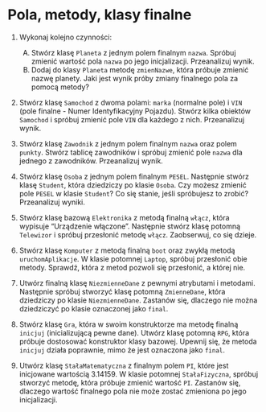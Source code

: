 # Pola, metody, klasy finalne

1.  Wykonaj kolejno czynności:

    A.  Stwórz klasę `Planeta` z jednym polem finalnym `nazwa`. Spróbuj zmienić wartość pola `nazwa` po jego inicjalizacji. Przeanalizuj wynik.
    B.  Dodaj do klasy `Planeta` metodę `zmienNazwe`, która próbuje zmienić nazwę planety. Jaki jest wynik próby zmiany finalnego pola za pomocą metody?

2.  Stwórz klasę `Samochod` z dwoma polami: `marka` (normalne pole) i `VIN` (pole finalne - Numer Identyfikacyjny Pojazdu). Stwórz kilka obiektów `Samochod` i spróbuj zmienić pole `VIN` dla każdego z nich. Przeanalizuj wynik.

3.  Stwórz klasę `Zawodnik` z jednym polem finalnym `nazwa` oraz polem `punkty`. Stwórz tablicę zawodników i spróbuj zmienić pole `nazwa` dla jednego z zawodników. Przeanalizuj wynik.

4.  Stwórz klasę `Osoba` z jednym polem finalnym `PESEL`. Następnie stwórz klasę `Student`, która dziedziczy po klasie `Osoba`. Czy możesz zmienić pole `PESEL` w klasie `Student`? Co się stanie, jeśli spróbujesz to zrobić? Przeanalizuj wyniki.

5.  Stwórz klasę bazową `Elektronika` z metodą finalną `włącz`, która wypisuje "Urządzenie włączone". Następnie stwórz klasę potomną `Telewizor` i spróbuj przesłonić metodę `włącz`. Zaobserwuj, co się dzieje.

6.  Stwórz klasę `Komputer` z metodą finalną `boot` oraz zwykłą metodą `uruchomAplikacje`. W klasie potomnej `Laptop`, spróbuj przesłonić obie metody. Sprawdź, która z metod pozwoli się przesłonić, a której nie.

7.  Utwórz finalną klasę `NiezmienneDane` z pewnymi atrybutami i metodami. Następnie spróbuj stworzyć klasę potomną `ZmienneDane`, która dziedziczy po klasie `NiezmienneDane`. Zastanów się, dlaczego nie można dziedziczyć po klasie oznaczonej jako `final`.

8.  Stwórz klasę `Gra`, która w swoim konstruktorze ma metodę finalną `inicjuj` (inicializującą pewne dane). Utwórz klasę potomną `RPG`, która próbuje dostosować konstruktor klasy bazowej. Upewnij się, że metoda `inicjuj` działa poprawnie, mimo że jest oznaczona jako `final`.

9.  Utwórz klasę `StałaMatematyczna` z finalnym polem `PI`, które jest inicjowane wartością 3.14159. W klasie potomnej `StałaFizyczna`, spróbuj stworzyć metodę, która próbuje zmienić wartość `PI`. Zastanów się, dlaczego wartość finalnego pola nie może zostać zmieniona po jego inicjalizacji.

